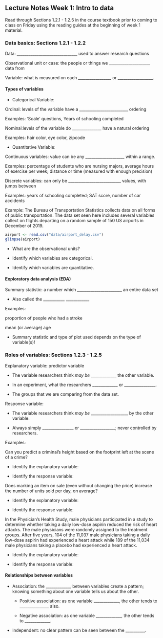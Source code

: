 ## Lecture Notes Week 1: Intro to data

\setstretch{1}

Read through Sections 1.2.1 - 1.2.5 in the course textbook prior to coming to class on Friday using the reading guides at the beginning of week 1 material.

### Data basics: Sections 1.2.1 - 1.2.2 {-}

Data:  _______________________________ used to answer research questions

Observational unit or case:  the people or things we _____________________ data from

Variable: what is measured on each _________________ or
__________________.

#### Types of variables {-}

* Categorical Variable: 

\vspace{0.5in}

\rgi Ordinal:  levels of the variable have a _________________________ ordering 
    
\rgi \rgi Examples: ‘Scale’ questions, Years of schooling completed

\rgi Nominal:levels of the variable do _______________ have a natural ordering

\rgi \rgi Examples: hair color, eye color, zipcode
    
* Quantitative Variable: 

\vspace{0.5in}

\rgi Continuous variables: value can be any ____________________ within a range.
    
\rgi \rgi Examples: percentage of students who are nursing majors, average hours of exercise per week; distance or time (measured with enough precision)

\rgi Discrete variables: can only be ___________________________ values, with jumps between
    
\rgi \rgi Examples: years of schooling completed; SAT score, number of car accidents
    
Example:  The Bureau of Transportation Statistics collects data on all forms of public transportation. The data set seen here includes several variables collect on flights departing on a random sample of 150 US airports in December of 2019.

```r
airport <- read.csv("data/airport_delay.csv")
glimpse(airport)
```

* What are the observational units?

\vspace{0.2in}

* Identify which variables are categorical.

\vspace{0.2in}

* Identify which variables are quantitative.

\vspace{0.2in}


#### Exploratory data analysis (EDA) {-}

Summary statistic: a number which _______________________ an entire data set

* Also called the ___________ ____________

\rgi Examples: 

\rgi \rgi proportion of people who had a stroke

\vspace{0.3in}
    
\rgi \rgi mean (or average) age
    
\vspace{0.3in}

* Summary statistic and type of plot used depends on the type of variable(s)!  

### Roles of variables: Sections 1.2.3 - 1.2.5 {-}

Explanatory variable: predictor variable

* The variable researchers think *may be* _____________ 
the other variable.
    
* In an experiment, what the researchers _____________ or ________________.
    
* The groups that we are comparing from the data set.

Response variable: 

* The variable researchers think *may be* ___________________ by the other variable.

* Always simply ________________ or __________________; never controlled by researchers.

Examples:

Can you predict a criminal’s height based on the footprint left at the scene of a crime?

* Identify the explanatory variable:

\vspace{0.3in}

* Identify the response variable:

\vspace{0.3in}

Does marking an item on sale (even without changing the price) increase the number of units sold per day, on average?

* Identify the explanatory variable:

\vspace{0.3in}

* Identify the response variable:

\vspace{0.3in}

In the Physician's Health Study, male physicians participated in a study to determine whether taking a daily low-dose aspirin reduced the risk of heart attacks. The male physicians were randomly assigned to the treatment groups. After five years, 104 of the 11,037 male physicians taking a daily low-dose aspirin had experienced a heart attack while 189 of the 11,034 male physicians taking a placebo had experienced a heart attack. 

* Identify the explanatory variable:

\vspace{0.3in}

* Identify the response variable:

\vspace{0.3in}

#### Relationships between variables {-}

\setstretch{1.5}

* Association: the _____________ between variables create a pattern; knowing something about one variable tells us about the other.

    * Positive association: as one variable _____________, the other tends to _______________ also.
    
    * Negative association: as one variable _____________, the other tends to _____________.

* Independent: no clear pattern can be seen between the __________.

\setstretch{1}
\newpage
